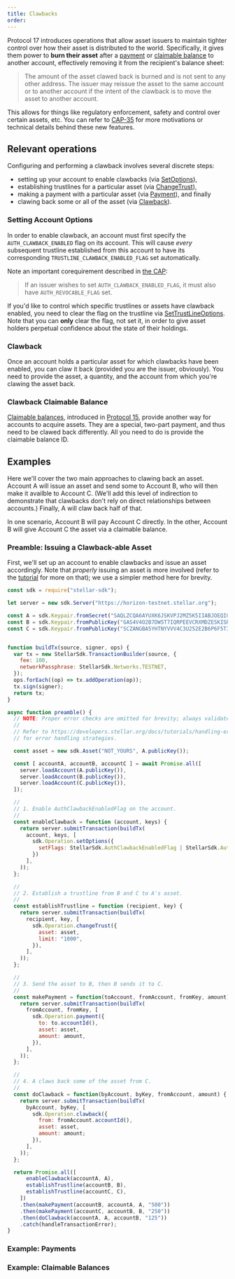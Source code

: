 ```yaml
---
title: Clawbacks
order:
---
```



Protocol 17 introduces operations that allow asset issuers to maintain tighter control over how their asset is distributed to the world. Specifically, it gives them power to **burn their asset** after a [payment][ex1] or [claimable balance][ex2] to another account, effectively removing it from the recipient's balance sheet:

> The amount of the asset clawed back is burned and is not sent to any other address. The issuer may reissue the asset to the same account or to another account if the intent of the clawback is to move the asset to another account.

This allows for things like regulatory enforcement, safety and control over certain assets, etc. You can refer to [CAP-35](https://github.com/stellar/stellar-protocol/blob/master/core/cap-0035.md) for more motivations or technical details behind these new features.


## Relevant operations
Configuring and performing a clawback involves several discrete steps:

 - setting up your account to enable clawbacks (via [SetOptions](https://developers.stellar.org/docs/start/list-of-operations/#set-options)),
 - establishing trustlines for a particular asset (via [ChangeTrust](https://developers.stellar.org/docs/start/list-of-operations/#change-trust)),
 - making a payment with a particular asset (via [Payment](https://developers.stellar.org/docs/start/list-of-operations/#payment)), and finally
 - clawing back some or all of the asset (via [Clawback](https://developers.stellar.org/docs/start/list-of-operations/#clawback)).

### Setting Account Options
In order to enable clawback, an account must first specify the `AUTH_CLAWBACK_ENABLED` flag on its account. This will cause *every* subsequent trustline established from this account to have its corresponding `TRUSTLINE_CLAWBACK_ENABLED_FLAG` set automatically.

Note an important corequirement described in [the CAP](https://github.com/stellar/stellar-protocol/blob/master/core/cap-0035.md#semantics):

> If an issuer wishes to set `AUTH_CLAWBACK_ENABLED_FLAG`, it must also have `AUTH_REVOCABLE_FLAG` set.

If you'd like to control which specific trustlines or assets have clawback enabled, you need to clear the flag on the trustline via [SetTrustLineOptions](https://developers.stellar.org/docs/start/list-of-operations/#set-trustline-options). Note that you can **only** clear the flag, not set it, in order to give asset holders perpetual confidence about the state of their holdings.

### Clawback
Once an account holds a particular asset for which clawbacks have been enabled, you can claw it back (provided you are the issuer, obviously). You need to provide the asset, a quantity, and the account from which you're clawing the asset back.

### Clawback Claimable Balance
[Claimable balances](./#claimable-balance.mdx), introduced in [Protocol 15](https://www.stellar.org/blog/protocol-14-improvements), provide another way for accounts to acquire assets. They are a special, two-part payment, and thus need to be clawed back differently. All you need to do is provide the claimable balance ID.


## Examples
Here we'll cover the two main approaches to clawing back an asset. Account A will issue an asset and send some to Account B, who will then make it availble to Account C. (We'll add this level of indirection to demonstrate that clawbacks don't rely on direct relationships between accounts.) Finally, A will claw back half of that.

In one scenario, Account B will pay Account C directly. In the other, Account B will give Account C the asset via a claimable balance.

### Preamble: Issuing a Clawback-able Asset
First, we'll set up an account to enable clawbacks and issue an asset accordingly. Note that *properly* issuing an asset is more involved (refer to the [tutorial](../issuing-assets/how-to-issue-an-asset.mdx) for more on that); we use a simpler method here for brevity.

<CodeExample>

```js
const sdk = require("stellar-sdk");

let server = new sdk.Server("https://horizon-testnet.stellar.org");

const A = sdk.Keypair.fromSecret("SAQLZCQA6AYUXK6JSKVPJ2MZ5K5IIABJOEQIG4RVBHX4PG2KMRKWXCHJ");
const B = sdk.Keypair.fromPublicKey("GAS4V4O2B7DW5T7IQRPEEVCRXMDZESKISR7DVIGKZQYYV3OSQ5SH5LVP");
const C = sdk.Keypair.fromPublicKey("SCZANGBA5YHTNYVVV4C3U252E2B6P6F5T3U6MM63WBSBZATAQI3EBTQ4");


function buildTx(source, signer, ops) {
  var tx = new StellarSdk.TransactionBuilder(source, {
    fee: 100,
    networkPassphrase: StellarSdk.Networks.TESTNET,
  });
  ops.forEach((op) => tx.addOperation(op));
  tx.sign(signer);
  return tx;
}

async function preamble() {
  // NOTE: Proper error checks are omitted for brevity; always validate things!
  //
  // Refer to https://developers.stellar.org/docs/tutorials/handling-errors/
  // for error handling strategies.

  const asset = new sdk.Asset("NOT_YOURS", A.publicKey());

  const [ accountA, accountB, accountC ] = await Promise.all([
    server.loadAccount(A.publicKey()),
    server.loadAccount(B.publicKey()),
    server.loadAccount(C.publicKey()),
  ]);

  //
  // 1. Enable AuthClawbackEnabledFlag on the account.
  //
  const enableClawback = function (account, keys) {
    return server.submitTransaction(buildTx(
      account, keys, [
        sdk.Operation.setOptions({
          setFlags: StellarSdk.AuthClawbackEnabledFlag | StellarSdk.AuthRevocableFlag,
        })
      ],
    ));
  };

  //
  // 2. Establish a trustline from B and C to A's asset.
  //
  const establishTrustline = function (recipient, key) {
    return server.submitTransaction(buildTx(
      recipient, key, [
        sdk.Operation.changeTrust({
          asset: asset,
          limit: "1000",
        }),
      ],
    ));
  };

  //
  // 3. Send the asset to B, then B sends it to C.
  //
  const makePayment = function(toAccount, fromAccount, fromKey, amount) {
    return server.submitTransaction(buildTx(
      fromAccount, fromKey, [
        sdk.Operation.payment({
          to: to.accountId(),
          asset: asset,
          amount: amount,
        }),
      ],
    ));
  };

  //
  // 4. A claws back some of the asset from C.
  //
  const doClawback = function(byAccount, byKey, fromAccount, amount) {
    return server.submitTransaction(buildTx(
      byAccount, byKey, [
        sdk.Operation.clawback({
          from: fromAccount.accountId(),
          asset: asset,
          amount: amount;
        }),
      ],
    ));
  };

  return Promise.all([
      enableClawback(accountA, A),
      establishTrustline(accountB, B),
      establishTrustline(accountC, C),
    ])
    .then(makePayment(accountB, accountA, A, "500"))
    .then(makePayment(accountC, accountB, B, "250"))
    .then(doClawback(accountA, A, accountB, "125"))
    .catch(handleTransactionError);
}
```

</CodeExample>



### Example: Payments
### Example: Claimable Balances


[ex1]: #example-payments
[ex2]: #example-claimable-balances
